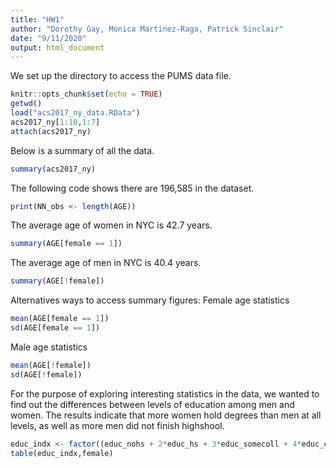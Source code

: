 ```yaml
---
title: "HW1"
author: "Dorothy Gay, Monica Martinez-Raga, Patrick Sinclair"
date: "9/11/2020"
output: html_document
---
```

We set up the directory to access the PUMS data file. 
```r
knitr::opts_chunk$set(echo = TRUE)
getwd()
load("acs2017_ny_data.RData")
acs2017_ny[1:10,1:7]
attach(acs2017_ny)
```
Below is a summary of all the data.
```r
summary(acs2017_ny)
```
The following code shows there are 196,585 in the dataset.
```r
print(NN_obs <- length(AGE))
```
The average age of women in NYC is 42.7 years.
```r
summary(AGE[female == 1])
```
The average age of men in NYC is 40.4 years.
```r
summary(AGE[!female])
```
Alternatives ways to access summary figures:
Female age statistics
```r
mean(AGE[female == 1])
sd(AGE[female == 1])
```
Male age statistics
```r
mean(AGE[!female])
sd(AGE[!female])
```
For the purpose of exploring interesting statistics in the data, we wanted to find out the differences between levels of education among men and women. The results indicate that more women hold degrees than men at all levels, as well as more men did not finish highshool.
```r
educ_indx <- factor((educ_nohs + 2*educ_hs + 3*educ_somecoll + 4*educ_college + 5*educ_advdeg), levels=c(1,2,3,4,5),labels = c("No HS","HS","SmColl","Bach","Adv"))
table(educ_indx,female)
```


